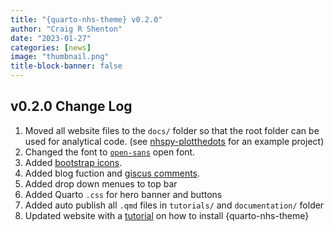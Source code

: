 ```yaml
---
title: "{quarto-nhs-theme} v0.2.0"
author: "Craig R Shenton"
date: "2023-01-27"
categories: [news]
image: "thumbnail.png"
title-block-banner: false
---
```


## v0.2.0 Change Log

1. Moved all website files to the `docs/` folder so that the root folder can be used for analytical code. (see [nhspy-plotthedots](https://github.com/nhs-pycom/nhspy-plotthedots) for an example project)
2. Changed the font to [`open-sans`](https://fonts.google.com/specimen/Open+Sans) open font.
3. Added [bootstrap icons](https://icons.getbootstrap.com/).
4. Added blog fuction and [giscus comments](https://github.com/giscus/giscus).
5. Added drop down menues to top bar
6. Added Quarto `.css` for hero banner and buttons
7. Added auto publish all `.qmd` files in `tutorials/` and `documentation/` folder
8. Updated website with a [tutorial](https://craig-shenton.github.io/quarto-nhs-theme/tutorials/) on how to install {quarto-nhs-theme}